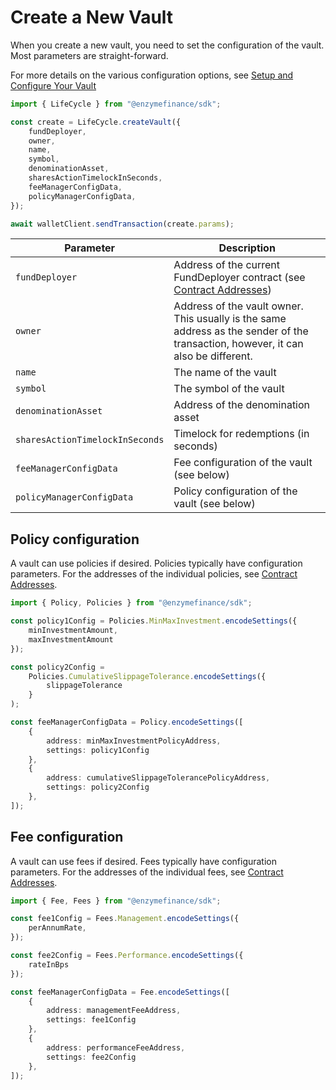 # Create a New Vault

When you create a new vault, you need to set the configuration of the vault. Most parameters are straight-forward.  

For more details on the various configuration options, see [Setup and Configure Your Vault](https://docs.enzyme.finance/managers/setup)

```ts
import { LifeCycle } from "@enzymefinance/sdk";

const create = LifeCycle.createVault({
    fundDeployer,
    owner,
    name,
    symbol,
    denominationAsset,
    sharesActionTimelockInSeconds,
    feeManagerConfigData,
    policyManagerConfigData,
});

await walletClient.sendTransaction(create.params);

```

| Parameter | Description |
| ----------- | ----------- |
| `fundDeployer` | Address of the current FundDeployer contract (see [Contract Addresses](/sdk/contract-addresses.mdx)) |
| `owner` | Address of the vault owner. This usually is the same address as the sender of the transaction, however, it can also be different. |
| `name` | The name of the vault |
| `symbol` | The symbol of the vault |
| `denominationAsset` | Address of the denomination asset |
| `sharesActionTimelockInSeconds` | Timelock for redemptions (in seconds) |
| `feeManagerConfigData` | Fee configuration of the vault (see below) |
| `policyManagerConfigData` | Policy configuration of the vault (see below) |


## Policy configuration

A vault can use policies if desired. Policies typically have configuration parameters. 
For the addresses of the individual policies, see [Contract Addresses](/sdk/contract-addresses.mdx).

```ts
import { Policy, Policies } from "@enzymefinance/sdk";

const policy1Config = Policies.MinMaxInvestment.encodeSettings({
    minInvestmentAmount,
    maxInvestmentAmount
});

const policy2Config =
    Policies.CumulativeSlippageTolerance.encodeSettings({
        slippageTolerance
    }
);

const feeManagerConfigData = Policy.encodeSettings([
    {
        address: minMaxInvestmentPolicyAddress,
        settings: policy1Config
    },
    {
        address: cumulativeSlippageTolerancePolicyAddress,
        settings: policy2Config
    },
]);
```

## Fee configuration

A vault can use fees if desired. Fees typically have configuration parameters. 
For the addresses of the individual fees, see [Contract Addresses](/sdk/contract-addresses.mdx).

```ts
import { Fee, Fees } from "@enzymefinance/sdk";

const fee1Config = Fees.Management.encodeSettings({
    perAnnumRate,
});

const fee2Config = Fees.Performance.encodeSettings({
    rateInBps
});

const feeManagerConfigData = Fee.encodeSettings([
    {
        address: managementFeeAddress,
        settings: fee1Config
    },
    {
        address: performanceFeeAddress,
        settings: fee2Config
    },
]);
```
